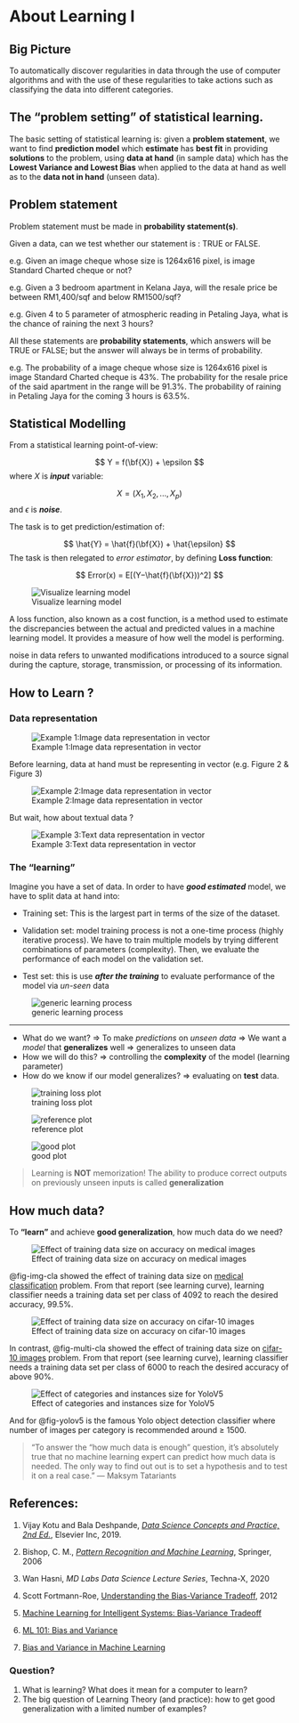 # About Learning I

## Big Picture

To automatically discover regularities in data through the use of computer algorithms and with the use of these regularities to take actions such as classifying the data into different categories.

## The "problem setting" of statistical learning.

The basic setting of statistical learning is: given a **problem statement**, we want to find **prediction model** which **estimate** has **best fit** in providing **solutions** to the problem, using **data at hand** (in sample data) which has the **Lowest Variance and Lowest Bias** when applied to the data at hand as well as to the **data not in hand** (unseen data).

## Problem statement

Problem statement must be made in **probability statement(s)**.

Given a data, can we test whether our statement is : TRUE or FALSE.

e.g. Given an image cheque whose size is 1264x616 pixel, is image Standard Charted cheque or not?

e.g. Given a 3 bedroom apartment in Kelana Jaya, will the resale price be between RM1,400/sqf and below RM1500/sqf?

e.g. Given 4 to 5 parameter of atmospheric reading in Petaling Jaya, what is the chance of raining the next 3 hours?

All these statements are **probability statements**, which answers will be TRUE or FALSE; but the answer will always be in terms of probability.

e.g. The probability of a image cheque whose size is 1264x616 pixel is image Standard Charted cheque is 43%. The probability for the resale price of the said apartment in the range will be 91.3%. The probability of raining in Petaling Jaya for the coming 3 hours is 63.5%.

## Statistical Modelling

From a statistical learning point-of-view:

$$
Y = f(\bf{X}) + \epsilon
$$ where ${X}$ is ***input*** variable:

$$
X = (X_1,X_2,...,X_p)
$$ and $\epsilon$ is ***noise***.

The task is to get prediction/estimation of:

$$
\hat{Y} = \hat{f}(\bf{X}) + \hat{\epsilon}
$$ The task is then relegated to *error estimator*, by defining **Loss function**:

$$ 
Error(x) = E[(Y−\hat{f}(\bf{X}))^2]
$$

![Visualize learning model](image/basic_model.png){#fig-learning-model}

A loss function, also known as a cost function, is a method used to estimate the discrepancies between the actual and predicted values in a machine learning model. It provides a measure of how well the model is performing.

noise in data refers to unwanted modifications introduced to a source signal during the capture, storage, transmission, or processing of its information.

## **How to Learn ?**

### Data representation

![Example 1:Image data representation in vector](image/image_rep.png){#fig-img-rep}


Before learning, data at hand must be representing in vector (e.g. Figure 2 & Figure 3)

![Example 2:Image data representation in vector](image/image_rep_2.png){#fig-img-rep-2}

But wait, how about textual data ?

![Example 3:Text data representation in vector](image/text_rep.png){#fig-text-rep}

### The "learning"

Imagine you have a set of data. In order to have ***good estimated*** model, we have to split data at hand into:

-   Training set: This is the largest part in terms of the size of the dataset.

-   Validation set: model training process is not a one-time process (highly iterative process). We have to train multiple models by trying different combinations of parameters (complexity). Then, we evaluate the performance of each model on the validation set.

-   Test set: this is use ***after the training*** to evaluate performance of the model via *un-seen* data

![generic learning process](image/learning.png){#fig-learn}

------------------------------------------------------------------------

-   What do we want? $\Longrightarrow$ To make *predictions* on *unseen data* $\Longrightarrow$ We want a *model* that **generalizes** well $\Longrightarrow$ generalizes to unseen data
-   How we will do this? $\Longrightarrow$ controlling the **complexity** of the model (learning parameter)
-   How do we know if our model generalizes? $\Longrightarrow$ evaluating on **test** data.

![training loss plot](image/example_loss_plot.png){#fig-loss-plot}

![reference plot](image/1_2BvEinjHM4SXt2ge0MOi4w.png){#fig-ref-plot}

![good plot](image/perfect_loss_plot.png){#fig-good-plot}

> Learning is **NOT** memorization! The ability to produce correct outputs on previously unseen inputs is called **generalization**


## How much data?

To **"learn"** and achieve **good generalization**, how much data do we need?

![Effect of training data size on accuracy on medical images](image/medical_plot2.png){#fig-img-cla}

@fig-img-cla showed the effect of training data size on [medical classification](https://arxiv.org/pdf/1511.06348.pdf) problem. From that report (see learning curve), learning classifier needs a training data set per class of 4092 to reach the desired accuracy, 99.5%.

![Effect of training data size on accuracy on cifar-10 images](image/cifar10_plot.png){#fig-multi-cla}

In contrast, @fig-multi-cla showed the effect of training data size on [cifar-10 images](https://ieeexplore.ieee.org/abstract/document/8599448) problem. From that report (see learning curve), learning classifier needs a training data set per class of 6000 to reach the desired accuracy of above 90%.

![Effect of categories and instances size for YoloV5](image/yolov5.png){#fig-yolov5}

And for @fig-yolov5 is the famous Yolo object detection classifier where number of images per category is recommended around ≥ 1500.

> "To answer the “how much data is enough” question, it’s absolutely true that no machine learning expert can predict how much data is needed. The only way to find out out is to set a hypothesis and to test it on a real case." --- Maksym Tatariants


## References:

1.  Vijay Kotu and Bala Deshpande, [*Data Science Concepts and Practice, 2nd Ed.*](https://pyimagesearch.com/deep-learning-computer-vision-python-book/), Elsevier Inc, 2019.

2.  Bishop, C. M., [*Pattern Recognition and Machine Learning*](https://www.amazon.com/gp/product/0387310738/), Springer, 2006

3.  Wan Hasni, *MD Labs Data Science Lecture Series*, Techna-X, 2020

4.  Scott Fortmann-Roe, [Understanding the Bias-Variance Tradeoff](https://scott.fortmann-roe.com/docs/BiasVariance.html), 2012

5.  [Machine Learning for Intelligent Systems: Bias-Variance Tradeoff](https://www.cs.cornell.edu/courses/cs4780/2018fa/lectures/lecturenote12.html)

6.  [ML 101: Bias and Variance](https://machinelearning101.readthedocs.io/en/latest/_pages/03_bias_variance.html)

7.  [Bias and Variance in Machine Learning](https://www.javatpoint.com/bias-and-variance-in-machine-learning)

### Question?

1.  What is learning? What does it mean for a computer to learn?
2.  The big question of Learning Theory (and practice): how to get good generalization with a limited number of examples?
